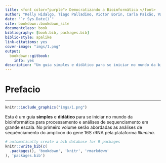 ```yaml
--- 
title: <font color="purple"> Democratizando a Bioinformática </font>
author: "Kelly Hidalgo, Tiago Palladino, Victor Borin, Carla Paixão, Valéria Maia Merzel"
date: "`r Sys.Date()`"
site: bookdown::bookdown_site
documentclass: book
bibliography: [book.bib, packages.bib]
biblio-style: apalike
link-citations: yes
cover-image: "imgs/1.png"
output:
  bookdown::gitbook:
    info: yes
description: "Um guia simples e didático para se iniciar no mundo da bioinformática para processamento e análises de sequenciamento em grande escala"
---
```


# Prefacio {-}
***


```r
knitr::include_graphics("imgs/1.png")
```

Esta é um guia **simples** e **didático** para se iniciar no mundo da bioinformática para processamento e análises de sequenciamento em grande escala. No primeiro volume serão abordadas as análises de sequênciamento do amplicon do gene 16S rRNA pela plataforma *Illumina*.  

```r
# automatically create a bib database for R packages
knitr::write_bib(c(
  .packages(), 'bookdown', 'knitr', 'rmarkdown'
), 'packages.bib')
```

